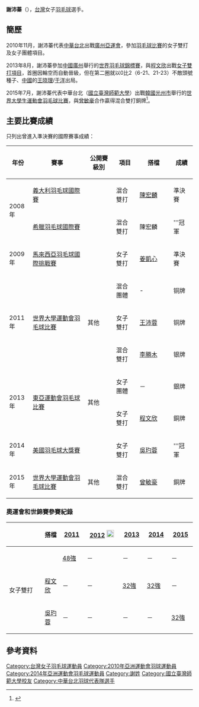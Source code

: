 {{noteTA|G1=Badminton}}
{{Infobox 羽球選手
| playername              = 謝沛蓁
| image                   = 
| size                    = 
| caption                 = 
| birth_name              = 
| date_of_birth           = {{birth_date_and_age|1988|1|31}}<ref name="仁川亞運">{{en}}{{cite web|title=Profile - HSIEH Pei Chen|url=https://www.incheon2014ag.org/Sports/Biographies/Athletes_Profile/?ParticCode=5113167&lang=en|archiveurl=https://web.archive.org/web/20141019110810/https://www.incheon2014ag.org/Sports/Biographies/Athletes_Profile/?ParticCode=5113167&lang=en|archivedate=2014-10-19|publisher=2014年仁川亞運會官方網站|access-date=2014-09-18|dead-url=no}}</ref>
| place_of_birth          = 
| height                  = {{height|m=1.59}}<ref name="仁川亞運"/>
| weight                  = {{weight|kg=53}}<ref name="仁川亞運"/>
| event                   = 女子雙打、混合雙打
| country                 = {{ROC}}
| years_active            = 
| handedness              = 
| coach                   = 
| highest_ranking         = 第18位（女雙-[[程文欣|程文欣]]）
| date_of_highest_ranking = 2014年8月28日<ref name="highest-ranking">{{en}}[http://bwfcontent.tournamentsoftware.com/ranking/player.aspx?id=8705&player=109293 BWF World Ranking - Ranking of HSIEH Pei Chen (52998)]</ref>
| current_ranking         = 沒有排名
| date_of_current_ranking = 
| played                  = 88勝–126負（女雙）<br/>57勝–64負（混雙）
| titles                  = 
| bwf_profile             = BD0C7DB2-1FA8-4F50-9E5B-FDFE23B843BA
| bwf_id                  = 52998
| updated                 = 2017年10月22日
}}
{{MedalTableTop}}
{{MedalSport | 女子[[羽毛球|羽毛球]]}}
{{MedalCountry | {{TPE}}}}
{{MedalCompetition | [[東亞運動會|東亞運動會]]}}
{{MedalSilver| [[2009年東亞運動會|2009年 香港]] | [[2009年東亞運動會羽毛球比賽|女子團體]] }}
{{MedalBronze| [[2009年東亞運動會|2009年 香港]] | [[2009年東亞運動會羽毛球比賽|混合雙打]] }}
{{MedalSilver| [[2013年東亞運動會|2013年 天津]] | [[2013年東亞運動會羽毛球比賽|女子團體]] }}
{{MedalBronze| [[2013年東亞運動會|2013年 天津]] | [[2013年東亞運動會羽毛球比賽|女子雙打]] }}
{{MedalCompetition | [[世界大學生運動會|世界大學生運動會]]}}
{{MedalSilver | [[2011年世界大學生夏季運動會|2011年 深圳]] | [[2011年夏季世界大學生運動會羽球比賽|混合雙打]] }}
{{MedalBronze | [[2011年世界大學生夏季運動會|2011年 深圳]] | [[2011年夏季世界大學生運動會羽球比賽|女子雙打]] }}
{{MedalBronze | [[2011年世界大學生夏季運動會|2011年 深圳]] | [[2011年夏季世界大學生運動會羽球比賽|混合團體]] }}
{{MedalBronze | [[2015年夏季世界大學生運動會|2015年 光州市]] | [[2015年夏季世界大學生運動會羽球比賽|混合雙打]] }}
{{MedalCompetition | [[中華民國全國運動會|中華民國全國運動會]]}}
{{MedalCountry|{{flagicon|ROC}} [[桃園市|桃園市]]}}
{{MedalBronze| [[中華民國104年全國運動會|2015年 高雄]] | [[中華民國104年全國運動會羽球比賽|女子雙打]] }}
{{MedalBottom}}
'''謝沛蓁'''（{{bd|1988年|1月31日|||catIdx=H謝}}），[[台灣|台灣]]女子[[羽毛球|羽毛球]]選手。

==簡歷==
2010年11月，謝沛蓁代表[[2010年亞洲運動會中華台北代表團|中華台北]]出戰[[廣州|廣州]][[2010年亞洲運動會|亞運會]]，參加[[2010年亞洲運動會羽毛球比賽|羽毛球比賽]]的女子雙打及女子團體項目。

2013年8月，謝沛蓁參加[[中國|中國]][[廣州|廣州]]舉行的[[2013年世界羽毛球錦標賽|世界羽毛球錦標賽]]，與[[程文欣|程文欣]]出戰[[2013年世界羽毛球錦標賽女子雙打項目|女子雙打項目]]，首圈因輪空而自動晉級，但在第二圈就以0比2（6-21、21-23）不敵頭號種子、[[中國|中國]]的[[王晓理|王晓理]]/[[于洋_(羽毛球运动员)|于洋]]出局。

2015年7月，謝沛蓁代表中華台北（[[國立臺灣師範大學|國立臺灣師範大學]]）出戰[[韓國|韓國]][[光州市|光州市]]舉行的[[2015年夏季世界大學生運動會|世界大學生運動會]][[2015年夏季世界大學生運動會羽球比賽|羽毛球比賽]]，與[[曾敏豪|曾敏豪]]合作贏得混合雙打銅牌<ref name="gwangju">{{en}}{{cite web|title=Biography Overview - HSIEH Pei-Chen|url=http://www.gwangju2015.com/IRS/eng/zb/engzb_badminton_biography_overview_n6305229_hsieh_pei_chen.htm|archiveurl=https://web.archive.org/web/20150924045339/http://www.gwangju2015.com/IRS/eng/zb/engzb_badminton_biography_overview_n6305229_hsieh_pei_chen.htm|archivedate=2015-09-24|publisher=2015 Gwangju Summer Universiade Organizing Committee|access-date=2015-07-13|dead-url=no}}</ref>。

==主要比賽成績==
只列出曾進入準決賽的國際賽事成績：
{| class=wikitable style="text-align:center; font-size:small;" 
!width="50"|年份
!width="180"|賽事
!width="80"|公開賽級別
!width="60"|項目
!width="100"|搭檔
!width="50"|成績
|-
!rowspan="2"|2008年
|[[2008年義大利羽毛球國際賽|義大利羽毛球國際賽]]
|{{BWFIC}}
|混合雙打
|[[陳宏麟|陳宏麟]]
|bgcolor="#b8860b"|準決賽
|-
|[[2008年希臘羽毛球國際賽|希臘羽毛球國際賽]]
|{{BWFIS}}
|混合雙打
|陳宏麟
|bgcolor="gold"|'''冠軍
|-
!rowspan="1"|2009年
|[[2009年馬來西亞羽毛球國際挑戰賽|馬來西亞羽毛球國際挑戰賽]]
|{{BWFIC}}
|女子雙打
|[[姜凱心|姜凱心]]
|bgcolor="#b8860b"|準決賽
|-
!rowspan="3"|2011年
|rowspan="3"|[[2011年夏季世界大學運動會羽球比賽|世界大學運動會羽毛球比賽]]
|rowspan="3"|其他
|混合團體
| -
|bgcolor="#b8860b"|铜牌
|-
|女子雙打
|[[王沛蓉|王沛蓉]]
|bgcolor="#b8860b"|铜牌
|-
|混合雙打
|[[李勝木|李勝木]]
|bgcolor="Silver"|银牌
|-
!rowspan="2"|2013年
|rowspan="2"|[[2013年東亞運動會羽毛球比賽|東亞運動會羽毛球比賽]]
|rowspan="2"|其他
|女子團體
|－
|bgcolor="silver"|銀牌
|-
|女子雙打
|[[程文欣|程文欣]]
|bgcolor="#b8860b"|銅牌
|-
!rowspan="1"|2014年
|[[2014年美國羽毛球大獎賽|美國羽毛球大獎賽]]
|{{BWFGP}}
|女子雙打
|[[吳玓蓉|吳玓蓉]]
|bgcolor="gold"|'''冠軍
|-
!rowspan="1"|2015年
|[[2015年夏季世界大學運動會羽球比賽|世界大學運動會羽毛球比賽]]
|其他
|混合雙打
|[[曾敏豪|曾敏豪]]
|bgcolor="#b8860b"|銅牌
|}
{{BWF賽事級別索引}}

===奧運會和世錦賽參賽紀錄===
{| class=wikitable style="text-align:center; font-size:small;" 
!
!搭檔
!width="50"|[[2011年世界羽毛球錦標賽|2011]]
!width="80"|[[2012年夏季奧林匹克運動會羽毛球比賽|2012]] [[File:Olympic_rings_without_rims.svg|20px]]
!width="50"|[[2013年世界羽毛球錦標賽|2013]]
!width="50"|[[2014年世界羽毛球錦標賽|2014]]
!width="50"|[[2015年世界羽毛球錦標賽|2015]]
|-
!rowspan="3" width="80"|女子雙打
|align="left"|{{nowrap|[[王沛蓉|王沛蓉]]}}
|[[2011年世界羽毛球錦標賽女子雙打項目|48強]]
|－
|－
|－
|－
|-
|align="left"|[[程文欣|程文欣]]
|－
|－
|[[2013年世界羽毛球錦標賽女子雙打項目|32強]]
|[[2014年世界羽毛球錦標賽女子雙打項目|32強]]
|－
|-
|align="left"|[[吳玓蓉|吳玓蓉]]
|－
|－
|－
|－
|[[2015年世界羽毛球錦標賽女子雙打項目|32強]]
|}

==參考資料==
{{reflist}}

{{DEFAULTSORT:HSIEH Pei Chen}}
[[Category:台灣女子羽毛球運動員|Category:台灣女子羽毛球運動員]]
[[Category:2010年亞洲運動會羽球運動員|Category:2010年亞洲運動會羽球運動員]]
[[Category:2014年亞洲運動會羽毛球運動員|Category:2014年亞洲運動會羽毛球運動員]]
[[Category:謝姓|Category:謝姓]]
[[Category:國立臺灣師範大學校友|Category:國立臺灣師範大學校友]]
[[Category:中華台北羽球代表隊選手|Category:中華台北羽球代表隊選手]]